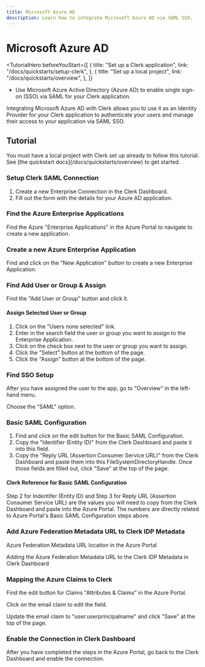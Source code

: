 ```yaml
---
title: Microsoft Azure AD
description: Learn how to integrate Microsoft Azure AD via SAML SSO.
---
```


# Microsoft Azure AD

<TutorialHero
  beforeYouStart={[
    {
      title: "Set up a Clerk application",
      link: "/docs/quickstarts/setup-clerk",
    },
    {
      title: "Set up a local project",
      link: "/docs/quickstarts/overview",
    },
  ]}
>

- Use Microsoft Azure Active Directory (Azure AD) to enable single sign-on (SSO) via SAML for your Clerk application.

</TutorialHero>

Integrating Microsoft Azure AD with Clerk allows you to use it as an Identity Provider for your Clerk application to authenticate your users and manage their access to your application via SAML SSO.

## Tutorial

<Callout type="info">
  You must have a local project with Clerk set up already to follow this tutorial. See [the quickstart docs](/docs/quickstarts/overview) to get started.
</Callout>

<Steps>

### Setup Clerk SAML Connection

1. Create a new Enterprise Connection in the Clerk Dashboard. 
2. Fill out the form with the details for your Azure AD application.

<Images 
  width={3024}
  height={1652}
  src="/docs/images/authentication/saml/azure/azure-saml-clerk-create-connection.avif"
  alt="Steps to create a new Enterprise Connection in the Clerk Dashboard and fill out the form with the details for your Azure AD application"
/>

### Find the Azure Enterprise Applications 

Find the Azure "Enterprise Applications" in the Azure Portal to navigate to create a new application.
<Images 
  width={3024}
  height={1652}
  src="/docs/images/authentication/saml/azure/azure-ad-ent-applications-location.avif"
  alt="Find the Azure Enterprise Applications in the Azure Portal"
/>

###  Create a new Azure Enterprise Application

Find and click on the "New Application" button to create a new Enterprise Application.
<Images 
  width={3024}
  height={1652}
  src="/docs/images/authentication/saml/azure/azure-new-app.avif"
  alt="Create a new Azure Enterprise Application in the Azure Portal"
/>

###  Find Add User or Group & Assign

Find the "Add User or Group" button and click it.
<Images 
  width={3024}
  height={1652}
  src="/docs/images/authentication/saml/azure/find-add-user.avif"
  alt="Pointing to find the 'Add User or Group' button and click it"
/>

#### Assign Selected User or Group

1. Click on the "Users none selected" link.
2. Enter in the search field the user or group you want to assign to the Enterprise Application.
3. Click on the check box next to the user or group you want to assign.
4. Click the "Select" button at the bottom of the page.
5. Click the "Assign" button at the bottom of the page.

<Images 
width={3024} 
height={1652} 
src="/docs/images/authentication/saml/azure/assign-user-to-app.avif" 
alt="Steps to assign User or Group to the Enterprise Azure Application" 
/>

### Find SSO Setup

After you have assigned the user to the app, go to "Overview" in the left-hand menu.
<Images
  width={3024}
  height={1652}
  src="/docs/images/authentication/saml/azure/find-sso-setup.avif"
  alt="Pointing to find the SSO Setup in the Azure Portal in the Overview section"
/>

Choose the "SAML" option.

### Basic SAML Configuration
1. Find and click on the edit button for the Basic SAML Configuration.
2. Copy the "Identifier (Entity ID)" from the Clerk Dashboard and paste it into this field.
3. Copy the "Reply URL (Assertion Consumer Service URL)" from the Clerk Dashboard and paste them into this FileSystemDirectoryHandle.
Once those fields are filled out, click "Save" at the top of the page.

<Images 
width={3024} 
height={1652} 
src="/docs/images/authentication/saml/azure/azure-basic-saml-configuration.avif" 
alt="Steps to configure the Basic SAML Configuration in the Azure Portal" 
/>

#### Clerk Reference for Basic SAML Configuration
Step 2 for Indentifer (Entity ID) and Step 3 for Reply URL (Assertion Consumer Service URL) are the values you will need to copy from the Clerk Dashboard and paste into the Azure Portal.
The numbers are directly related to Azure Portal's Basic SAML Configuration steps above. 
<Images 
  width={3024}
  height={1652}
  src="/docs/images/authentication/saml/azure/clerk-side-azure-basic-saml-config.avif"
  alt="Clerk Reference for Basic SAML Configuration in the Azure Portal"
/>

### Add Azure Federation Metadata URL to Clerk IDP Metadata

Azure Federation Metadata URL location in the Azure Portal
<Images 
  width={3024}
  height={1652}
  src="/docs/images/authentication/saml/azure/federation-url-azure-side.avif"
  alt="Azure Federation Metadata URL location in the Azure Portal"
/>

Adding the Azure Federation Metadata URL to the Clerk IDP Metadata in Clerk Dashboard
<Images
  width={3024}
  height={1652}
  src="/docs/images/authentication/saml/azure/federation-url-clerk-side.avif"
  alt="Adding the Azure Federation Metadata URL to the Clerk IDP Metadata in Clerk Dashboard"
/>

### Mapping the Azure Claims to Clerk 

Find the edit button for Claims "Attributes & Claims" in the Azure Portal.
<Images 
  width={3024}
  height={1652}
  src="/docs/images/authentication/saml/azure/find-edit-attributes-claims.avif"
  alt="Mapping the Azure Claims to Clerk in the Azure Portal"
/>

Click on the email claim to edit the field. 
<Images 
  width={3024}
  height={1652}
  src="/docs/images/authentication/saml/azure/click-email-claim-to-edit.avif"
  alt="Click on the email claim to edit the field in the Azure Portal"
/>

Update the email claim to "user.userprincipalname" and click "Save" at the top of the page.
<Images 
  width={3024}
  height={1652}
  src="/docs/images/authentication/saml/azure/mail-to-user-userprinciplename.avif"
  alt="Update the email claim to 'user.userprincipalname' and click 'Save' at the top of the page in the Azure Portal"
/>

### Enable the Connection in Clerk Dashboard

After you have completed the steps in the Azure Portal, go back to the Clerk Dashboard and enable the connection.
<Images 
  width={3024}
  height={1652}
  src="/docs/images/authentication/saml/azure/enable-connection-clerk.avif"
  alt="Enable the connection in the Clerk Dashboard"
/>

</Steps>
